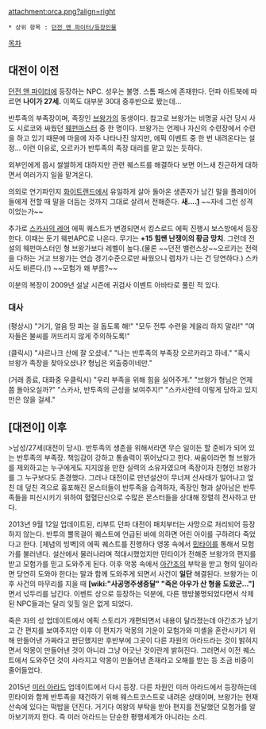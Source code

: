 attachment:orca.png?align=right
 * 상위 항목 : [[던전 앤 파이터/등장인물]]

[[목차]]
== 대전이 이전 ==
[[던전 앤 파이터]]에 등장하는 NPC. 성우는 불명. 스톰 패스에 존재한다. 던파 아트북에 따르면 '''나이가 27세.''' 이쪽도 대부분 30대 중후반으로 봤는데...

반투족의 부족장이며, 족장인 [[브왕가]]의 동생이다. 참고로 브왕가는 비명굴 사건 당시 사도 시로코와 싸웠던 [[웨펀마스터]] 중 한 명이다. 브왕가는 언제나 자신의 수련장에서 수련을 하고 있기 때문에 마을에 자주 나타나진 않지만, 에픽 이벤트 중 한 번 내려온다는 설정... 이런 이유로, 오르카가 반투족의 족장 대리를 맡고 있는 듯하다.

외부인에게 몹시 쌀쌀하게 대하지만 관련 퀘스트를 해결하다 보면 어느새 친근하게 대하면서 여러가지 일을 맡겨온다.

의외로 연기파인지 [[화이트랜드]]에서 유일하게 살아 돌아온 생존자가 남긴 말을 플레이어들에게 전할 때 말을 더듬는 것까지 그대로 살려서 전해준다. 
'''새....[attachment:/ScreenShot2013_0520_190735734.jpg]''' ~~자네 그런 성격이었는가~~

추가로 [[스카사의 레어]] 에픽 퀘스트가 변경되면서 킹스로드 에픽 진행시 보스방에서 등장한다. 이때는 둔기 웨펀APC로 나온다. 무기는 '''+15 힘쌘 난쟁이의 황금 망치'''. 그런데 전설의 웨펀마스터인 형 브왕가보다 레벨이 높다.(물론 ~~던전 밸런스상~~오르카는 전력을 다하는 거고 브왕가는 연습 경기수준으로만 싸웠으니 렙차가 나는 건 당연하다.) 스카사도 바른다.(!) ~~모험가 왜 부름?~~

이분의 복장이 2009년 설날 시즌에 귀검사 이벤트 아바타로 풀린 적 있다.

=== 대사 ===
(평상시)
"거기, 얼음 땅 파는 걸 돕도록 해!"
"모두 전투 수련을 게을리 하지 말라!"
"여자들은 불씨를 꺼뜨리지 않게 주의하도록!"

(클릭시)
"샤르나크 산에 잘 오셨네."
"나는 반투족의 부족장 오르카라고 하네."
"혹시 브왕가 족장을 찾아오셨나? 형님은 외출중이네만."

(거래 종료, 대화중 우클릭시)
"우리 부족을 위해 힘을 실어주게."
"브왕가 형님은 언제쯤 돌아오실까?"
"스카사, 반투족의 근성을 보여주지!"
"스카사한테 이렇게 당하고 있지만은 않을 걸세."

== [대전이] 이후 ==
>남성/27세(대전이 당시). 반투족의 생존을 위해서라면 무슨 일이든 할 준비가 되어 있는 반투족의 부족장. 책임감이 강하고 통솔력이 뛰어났다고 한다. 싸움이라면 형 브왕가를 제외하고는 누구에게도 지지않을 만한 실력의 소유자였으며 족장이자 친형인 브왕가를 그 누구보다도 존경했다. 그러나 대전이로 만년설산이 무너져 산사태가 일어나고 엎친 데 덮친 격으로 흉포해진 몬스터들이 반투족을 습격하자, 족장인 형과 살아남은 반투족들을 피신시키기 위하여 혈혈단신으로 수많은 몬스터들을 상대해 장렬히 전사하고 만다.

2013년 9월 12일 업데이트된, 리부트 던파 대전이 패치부터는 사망으로 처리되어 등장하지 않는다. 반투의 뿔목걸이 퀘스트에 언급된 바에 의하면 어린 아이를 구하려다 죽었다고 한다. [체념의 빙벽]의 에픽 퀘스트를 진행하다 영몽 속에서 [[민타이]]를 통해서 모험가를 불러낸다. 설산에서 물러나라며 적대시했었지만 민타이가 전해준 브왕가의 편지를 받고 모험가를 믿고 도와주게 된다. 이후 악몽 속에서 [[아간조]]의 부탁을 받고 형의 일이라면 당연히 도와야 한다는 말과 함께 도와주게 되면서 사건이 '''일단''' 해결된다. 브왕가는 이후 사건의 마무리를 지을 때 '''[wiki:"사공명주생중달" "죽은 아우가 산 형을 도왔군..."]'''면서 넋두리를 남긴다. 이벤트 상으로 등장하는 덕분에, 다른 행방불명되었다면서 삭제된 NPC들과는 달리 잊힐 일은 없게 되었다.

죽은 자의 성 업데이트에서 에픽 스토리가 개편되면서 내용이 달라졌는데 아간조가 남기고 간 편지를 보여주지만 이후 이 편지가 악몽의 기운이 모험가와 미셸을 혼란시키기 위해 만들어낸 가짜라고 판단했지만 후반부에 그곳이 다른 차원의 아라드라는 것이 밝혀지면서 악몽이 만들어낸 것이 아니라 그냥 어긋난 것이란게 밝혀진다. 그러면서 이전 퀘스트에서 도와주던 것이 사라지고 악몽이 만들어낸 존재라고 오해를 받는 등 조금 비중이 줄어들었다.

2015년 [[미러 아라드]] 업데이트에서 다시 등장. 다른 차원인 미러 아라드에서 등장하는데 민타이와 함께 반투족을 재건하기 위해 웨스트코스트로 내려온 상태이며, 브왕가는 현재 산속에 있다는 떡밥을 던진다. 거기다 여왕의 부탁을 받아 편지를 전달했던 모험가를 알아보기까지 한다. 즉 미러 아라드는 단순한 평행세계가 아니라는 소리.
